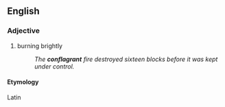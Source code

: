 ==English==
===Adjective===
#burning brightly
#:''The '''conflagrant''' fire destroyed sixteen blocks before it was kept under control.''
====Etymology====
Latin